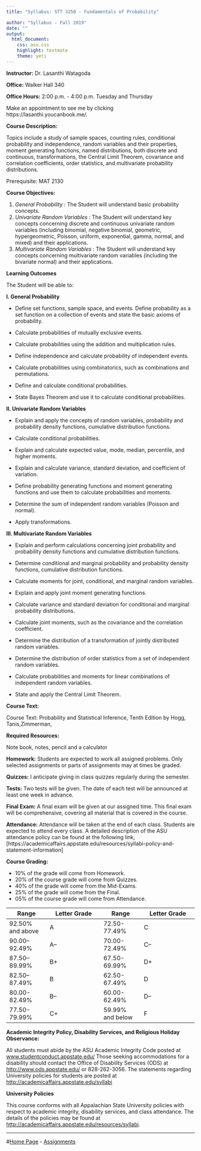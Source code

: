 ```yaml
---
title: "Syllabus: STT 3250 - Fundamentals of Probability"

author: "Syllabus - Fall 2019"
date: ""
output:
  html_document:
    css: asu.css
    highlight: textmate
    theme: yeti
---
```


**Instructor:**  Dr. Lasanthi Watagoda

**Office:** Walker Hall 340  

**Office Hours:** 2:00 p.m. - 4:00 p.m.  Tuesday and Thursday

Make an appointment to see me by clicking https://lasanthi.youcanbook.me/.

<!--Questions related to the class should be addressed with the [piazza account for STT 3851](https://piazza.com/appstate/spring2018/stat3851/home).-->


**Course Description:**  

Topics include a study of sample spaces, counting rules, conditional probability and independence, random
variables and their properties, moment generating functions, named distributions, both discrete and continuous,
transformations, the Central Limit Theorem, covariance and correlation coefficients, order statistics, and
multivariate probability distributions. 

Prerequisite: MAT 2130

**Course Objectives:**

1.  *General Probability* : The Student will understand basic probability concepts.
2.  *Univariate Random Variables* : The Student will understand key concepts concerning discrete and
continuous univariate random variables (including binomial, negative binomial, geometric,
hypergeometric, Poisson, uniform, exponential, gamma, normal, and mixed) and their applications.
3. *Multivariate Random Variables* : The Student will understand key concepts concerning multivariate random
variables (including the bivariate normal) and their applications.


**Learning Outcomes**

The Student will be able to:


**I. General Probability**

*  Define set functions, sample space, and events. Define probability as a set function on a collection of events
and state the basic axioms of probability.


*  Calculate probabilities of mutually exclusive events.

*  Calculate probabilities using the addition and multiplication rules.

*   Define independence and calculate probability of independent events.

*   Calculate probabilities using combinatorics, such as combinations and permutations.

*   Define and calculate conditional probabilities.

*   State Bayes Theorem and use it to calculate conditional probabilities.


**II. Univariate Random Variables**

*   Explain and apply the concepts of random variables, probability and probability density functions,
cumulative distribution functions.

*   Calculate conditional probabilities.

*   Explain and calculate expected value, mode, median, percentile, and higher moments.

*   Explain and calculate variance, standard deviation, and coefficient of variation.

*   Define probability generating functions and moment generating functions and use them to calculate
probabilities and moments.

*   Determine the sum of independent random variables (Poisson and normal).

*   Apply transformations.


**III. Multivariate Random Variables**

*  Explain and perform calculations concerning joint probability and probability density functions and
cumulative distribution functions.

*   Determine conditional and marginal probability and probability density functions, cumulative distribution
functions.

*   Calculate moments for joint, conditional, and marginal random variables.

* Explain and apply joint moment generating functions.

* Calculate variance and standard deviation for conditional and marginal probability distributions.

* Calculate joint moments, such as the covariance and the correlation coefficient.

* Determine the distribution of a transformation of jointly distributed random variables. 

* Determine the distribution of order statistics from a set of independent random variables.

* Calculate probabilities and moments for linear combinations of independent random variables.

* State and apply the Central Limit Theorem.



**Course Text:**

Course Text: Probability and Statistical Inference, Tenth Edition by Hogg, Tanis,Zimmerman, 

**Required Resources:**

Note book, notes,  pencil and  a calculator

 **Homework:** Students are expected to work all assigned problems. Only selected assignments or parts of
assignments may at times be graded. 

**Quizzes:** I anticipate giving in class quizzes regularly during the semester.
<!--The lowest quiz grade will be
dropped when determining the final grade.-->

**Tests:** Two tests will be given. The date of each test will be announced at least one week in advance.


**Final Exam:** A final exam will be given at our assigned time. This final exam will be comprehensive, covering all
material that is covered in the course. 


**Attendance:** Attendance will be taken  at the end of each class. Students are expected to attend every class. A detailed description of the ASU attendance policy can be found at the following link,
[https://academicaffairs.appstate.edu/resources/syllabi-policy-and-statement-information]

**Course Grading:**

* 10% of the grade will come from Homework.
* 20% of the course grade will come from Quizzes.
* 40% of the grade will come from the Mid-Exams.
* 25% of the grade will come from the Final.
* 05% of the course grade will come from Attendance.

| Range | Letter Grade | Range | Letter Grade | 
|----------------|---------------------|----------------|---------------------|
|  92.50% and above | A | 72.50-77.49% | C  |
| 90.00--92.49% | A– | 70.00-72.49% | C– |
| 87.50--89.99% | B+ | 67.50-69.99% | D+ |
| 82.50--87.49% | B | 62.50-67.49% | D |
| 80.00-82.49% | B– | 60.00-62.49% | D– |
| 77.50-79.99% | C+ | 59.99% and below | F |


**Academic Integrity Policy, Disability Services, and Religious Holiday Observance:** 

All students must abide by the ASU Academic Integrity Code posted at [www.studentconduct.appstate.edu/](www.studentconduct.appstate.edu/) Those seeking accommodations for a disability should contact the Office of Disability Services (ODS) at [http://www.ods.appstate.edu/](http://www.ods.appstate.edu/) or 828-262-3056.
The statements regarding University policies for students are posted at
[http://academicaffairs.appstate.edu/syllabi](http://academicaffairs.appstate.edu/syllabi)






 



**University Policies**

This course conforms with all Appalachian State University policies with respect to academic integrity, disability services, and class attendance.  The details of the policies may be found at <http://academicaffairs.appstate.edu/resources/syllabi>.



***

#[Home Page](http://stat-ata-asu.github.io/STT3851ClassRepo/) - [Assignments](http://stat-ata-asu.github.io/STT3851ClassRepo/Assignments/AssignmentsSTT3851Spring2017.html) 